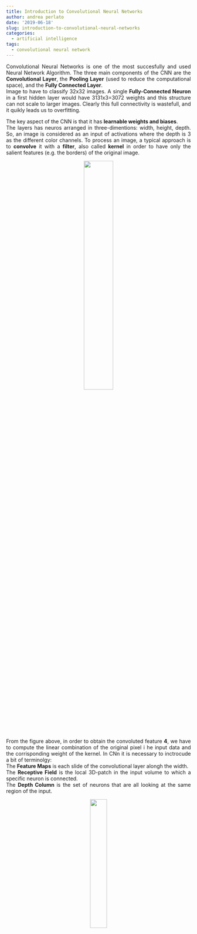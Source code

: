 ```yaml
---
title: Introduction to Convolutional Neural Networks
author: andrea perlato
date: '2019-06-18'
slug: introduction-to-convolutional-neural-networks
categories:
  - artificial intelligence
tags:
  - convolutional neural network
---
```


<style>
body {
text-align: justify}
</style>

Convolutional Neural Networks is one of the most succesfully and used Neural Network Algorithm. The three main components of the CNN are the **Convolutional Layer**, the **Pooling Layer** (used to reduce the computational space), and the **Fully Connected Layer**. </br>
Image to have to classify 32x32 images. A single **Fully-Connected Neuron** in a first hidden layer would have 3131x3=3072 weights and this structure can not scale to larger images. Clearly this full connectivity is wastefull, and it quikly leads us to overfitting.

The key aspect of the CNN is that it has **learnable weights and biases**. </br>
The layers has neuros arranged in three-dimentions: width, height, depth. So, an image is considered as an input of activations where the depth is 3 as the different color channels. To process an image, a typical approach is to **convolve** it with a **filter**, also called **kernel** in order to have only the salient features (e.g. the borders) of the original image.

<center>
![](/img/processimage.png){width=40%}
</center>

From the figure above, in order to obtain the convoluted feature **4**, we have to compute the linear combination of the original pixel i he input data and the corrisponding weight of the kernel.
In CNn it is necessary to inctrocude a bit of terminolgy: </br>
The **Feature Maps** is each slide of the convolutional layer alongh the width. </br>
The **Receptive Field** is the local 3D-patch in the input volume to which a specific neuron is connected. </br>
The **Depth Column** is the set of neurons that are all looking at the same region of the input. </br>

<center>
![](/img/cnnfeature.png){width=30%}
</center>




















